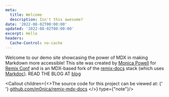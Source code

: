 ```yaml
---
meta:
  title: Welcome
  description: Isn't this awesome?
date: '2022-08-02T00:00:00'
updated: '2022-08-02T00:00:00'
excerpt: Hello
headers:
  Cache-Control: no-cache
---
```


Welcome to our demo site showcasing the power of MDX in making Markdown more accessible! This site was created by [Monica Powell](https://aboutmonica.com) for [Remix Conf](https://remix.run/conf) and is an MDX-based fork of the [remix-docs](https://github.com/freekrai/remix-docs) stack (which uses [Markdoc](https://markdoc.dev/)). READ THE BLOG AT [blog](/blog)


<Callout children={<>The source code for this project can be viewed at: {' '}
  <a href="https://github.com/m0nica/remix-mdx-docs">github.com/m0nica/remix-mdx-docs</a>
</>} type={"note"}/>

